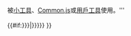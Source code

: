 {{Mbox
| image = [[File:Tools.svg|40px]]
| type = notice
| text = '''此{{NSPN}}{{#ifeq:{{{subcats|}}}|yes|和其子分類}}被[[Special:小工具|小工具]]、[[MediaWiki:Common.js|Common.js]]或[[Wikipedia:用戶工具|用戶工具]]使用。'''<br>{{Small|如果您打算移動、刪除或修改此頁面而無法[[向下兼容|-{zh-hans: 向下兼容; zh-hant:向下相容; }-]]，並會影響相關工具運作時，請先通知相關工具的維護者，謝謝您。}}<br>{{#if:{{{gadget|{{{gadgets|}}}}}}|{{Small|相關的工具：{{{gadget|{{{gadgets}}}}}}}}}}
}}<includeonly>{{Sandbox other||[[Category:維基百科工具作業用頁面]]}}</includeonly><noinclude>
{{Documentation}}</noinclude>